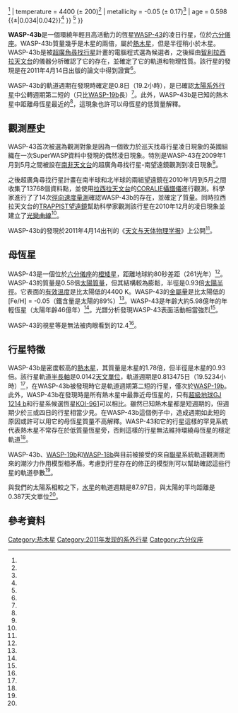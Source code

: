 {{Planetbox begin
| name = WASP-43b
}}
{{Planetbox star
| star = [[WASP-43|WASP-43]]
| constell = [[六分仪座|六分仪座]]
| RA = {{RA|10|19|38}}
| DEC = {{DEC|-09|48|23}}
| app_mag = 12.4
| dist_pc = ~80<ref name=Hellier2011 />
| class = K7V<ref name=Hellier2011 />
| mass = 0.58 (± 0.05)<ref name=EPE />
| radius = 0.93 {{±|0.07|0.09}}<ref name=EPE />
| temperature = 4400 (± 200)<ref name=EPE />
| metallicity = -0.05 (± 0.17)<ref name=EPE />
| age = 0.598 {{±|0.034|0.042}}<ref name=EPE />
}}
{{Planetbox orbit
| epoch = J2000
| semimajor = 0.0142 (± 0.0004)<ref name=EPE />
| eccentricity = 0 (adopted)<ref name=Hellier2011 />
| period = 0.813475<ref name=EPE />
| inclination = 82.6
}}
{{Planetbox character
| mass = 1.78 (± 0.1)<ref name=EPE />
| radius = 0.93 {{±|0.07|0.09}}<ref name=EPE />
}}
{{Planetbox discovery
| discovery_date = Published April 15, 2011<ref name=Hellier2011 />
| discoverers = Coel Hellier ''et al.''<ref name=Hellier2011 />
| discovery_method = [[系外行星偵測法#凌日法|凌日法]]<ref name=Hellier2011 />
| discovery_site = [[拉西拉天文台|拉西拉天文台]] / [[南非天文台|南非天文台]]
| discovery_status = 已出版論文
}}
{{Planetbox end}}

'''WASP-43b'''是一個環繞年輕且高活動力的恆星[[WASP-43|WASP-43]]的凌日行星，位於[[六分儀座|六分儀座]]。WASP-43b質量幾乎是木星的兩倍，屬於[[熱木星|熱木星]]，但是半徑稍小於木星。WASP-43b是被[[超廣角尋找行星|超廣角尋找行星]]計畫的電腦程式選為候選者，之後經由[[智利|智利]][[拉西拉天文台|拉西拉天文台]]的儀器分析確認了它的存在，並確定了它的軌道和物理性質。該行星的發現是在2011年4月14日出版的論文中得到證實<ref name=Hellier2011 />。

WASP-43b的軌道週期在發現時確定是0.8日（19.2小時），是已確認[[太陽系外行星|太陽系外行星]]中公轉週期第二短的（只比[[WASP-19b|WASP-19b]]長）<ref name=Hellier2011 />。此外，WASP-43b是已知的熱木星中距離母恆星最近的<ref name=Hellier2011 />，這現象也許可以母恆星的低質量解釋。

==觀測歷史==
WASP-43首次被選為觀測對象是因為一個致力於巡天找尋行星凌日現象的英國組織在一次SuperWASP資料中發現的偶然凌日現象。特別是WASP-43在2009年1月到5月之間被設在[[南非天文台|南非天文台]]的超廣角尋找行星-南望遠鏡觀測到凌日現象<ref name=Hellier2011 />。

之後超廣角尋找行星計畫在南半球和北半球的兩組望遠鏡在2010年1月到5月之間收集了13768個資料點，並使用[[拉西拉天文台|拉西拉天文台]]的[[CORALIE攝譜儀|CORALIE攝譜儀]]進行觀測。科學家進行了了14次[[都卜勒光譜學|徑向速度量測]]確認WASP-43b的存在，並確定了質量。同時拉西拉天文台的[[TRAPPIST望遠鏡|TRAPPIST望遠鏡]]幫助科學家觀測該行星在2010年12月的凌日現象並建立了[[光變曲線|光變曲線]]<ref name=Hellier2011 />。

WASP-43b的發現於2011年4月14出刊的《[[天文与天体物理学报|天文与天体物理学报]]》上公開<ref name=Hellier2011 />。

==母恆星==
{{main|WASP-43}}
WASP-43是一個位於[[六分儀座|六分儀座]]的[[橙矮星|橙矮星]]，距離地球約80秒差距（261光年）<ref name=Hellier2011 />。WASP-43的質量是0.58倍[[太陽質量|太陽質量]]，但其結構較為膨鬆，半徑是0.93倍[[太陽半徑|太陽半徑]]。它表面的[[有效溫度|有效溫度]]是比太陽低的4400 K。WASP-43的[[金屬量|金屬量]]是比太陽低的 [Fe/H] = -0.05（鐵含量是太陽的89%）<ref name=EPE />。WASP-43是年齡大約5.98億年的年輕恆星（太陽年齡46億年）<ref name=EPE />。光譜分析發現WASP-43表面活動相當強烈<ref name=Hellier2011 />。

WASP-43的視星等是無法被肉眼看到的12.4<ref name=EPE />。

==行星特徵==
WASP-43b是密度較高的[[熱木星|熱木星]]，其質量是木星的1.78倍，但半徑是木星的0.93倍。該行星軌道[[半長軸|半長軸]]是0.0142[[天文單位|天文單位]]，軌道週期是0.813475日（19.5234小時）<ref name=EPE />，在WASP-43b被發現時它是軌道週期第二短的行星，僅次於[[WASP-19b|WASP-19b]]。此外，WASP-43b在發現時是所有熱木星中最靠近母恆星的，只有[[超級地球|超級地球]][[GJ_1214_b|GJ 1214 b]]和行星系候選恆星[[KOI-961|KOI-961]]可以相比。雖然已知熱木星都是短週期的，但週期少於三或四日的行星相當少見。在WASP-43b這個例子中，造成週期如此短的原因或許可以用它的母恆星質量不高解釋。WASP-43和它的行星這樣的罕見系統代表熱木星不常存在於低質量恆星旁，否則這樣的行星無法維持環繞母恆星的穩定軌道<ref name=Hellier2011 />。

WASP-43b、[[WASP-19b|WASP-19b]]和[[WASP-18b|WASP-18b]]與目前被接受的來自[[聯星|聯星]]系統軌道觀測而來的潮汐力作用模型相矛盾。考慮到行星存在的修正的模型則可以幫助確認這些行星的軌道參數<ref name=Hellier2011 />。

與我們的太陽系相較之下，[[水星|水星]]的軌道週期是87.97日，與太陽的平均距離是0.387天文單位<ref name=Mercury />。

==參考資料==

{{reflist|refs=

*<ref name=EPE>
{{cite web |url=http://www.exoplanet.eu/star.php?st=WASP-43 |title=Notes for star WASP-43 |author=Jean Schneider |year=2011 |work= |publisher=[[太陽系外行星百科|Extrasolar Planets Encyclopaedia]] |accessdate=7 May 2011}}</ref>

*<ref name=Hellier2011>
{{cite journal |last1=Hellier |first1=C. |last2=Anderson |first2=D.R. |year=2011 |title=WASP-43b: The closest-orbiting hot Jupiter |journal=[[天文与天体物理学报|Astronomy and Astrophysics]] |volume= |issue= |pages= |publisher=[[歐洲南方天文台|European Southern Observatory]] |doi= |arxiv=1104.2823 |bibcode = 2011arXiv1104.2823H }}</ref>

*<ref name=Mercury>{{cite web |url=http://nssdc.gsfc.nasa.gov/planetary/factsheet/mercuryfact.html |title=Mercury Fact Sheet |author=David Williams |date=17 November 2010 |work=[[戈达德太空飞行中心|Goddard Space Flight Center]] |publisher=[[NASA|NASA]] |accessdate=7 May 2011 |archive-date=2014-03-28 |archive-url=https://web.archive.org/web/20140328023718/http://nssdc.gsfc.nasa.gov/planetary/factsheet/mercuryfact.html |dead-url=no }}</ref>
}}


[[Category:热木星|Category:热木星]]
[[Category:2011年发现的系外行星|Category:2011年发现的系外行星]]
[[Category:六分仪座|Category:六分仪座]]